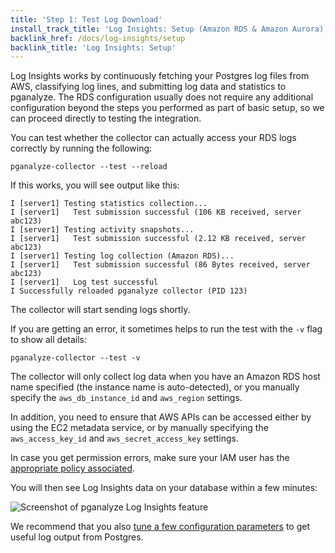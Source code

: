 ```yaml
---
title: 'Step 1: Test Log Download'
install_track_title: 'Log Insights: Setup (Amazon RDS & Amazon Aurora)'
backlink_href: /docs/log-insights/setup
backlink_title: 'Log Insights: Setup'
---
```



Log Insights works by continuously fetching your Postgres log files from AWS, classifying log
lines, and submitting log data and statistics to pganalyze. The RDS configuration usually
does not require any additional configuration beyond the steps you performed as part of basic
setup, so we can proceed directly to testing the integration.

You can test whether the collector can actually access your RDS logs correctly by running
the following:

```
pganalyze-collector --test --reload
```

If this works, you will see output like this:

```
I [server1] Testing statistics collection...
I [server1]   Test submission successful (106 KB received, server abc123)
I [server1] Testing activity snapshots...
I [server1]   Test submission successful (2.12 KB received, server abc123)
I [server1] Testing log collection (Amazon RDS)...
I [server1]   Test submission successful (86 Bytes received, server abc123)
I [server1]   Log test successful
I Successfully reloaded pganalyze collector (PID 123)
```

The collector will start sending logs shortly.

If you are getting an error, it sometimes helps to run the test with the `-v` flag to show all
details:

```
pganalyze-collector --test -v
```

<PublicOnly>
  <p>
    The collector will only collect log data when you have an Amazon RDS host name specified (the
    instance name is auto-detected), or you manually specify the <code>aws_db_instance_id</code> and
    <code>aws_region</code> settings.
  </p>
  <p>
    In addition, you need to ensure that AWS APIs can be accessed either by using the EC2 metadata
    service, or by manually specifying the <code>aws_access_key_id</code> and <code>aws_secret_access_key</code>
    settings.
  </p>
</PublicOnly>

In case you get permission errors, make sure your IAM user has the [appropriate policy associated](https://pganalyze.com/docs/install/amazon_rds/03_setup_iam_policy).

<PublicOnly>
  <p>You will then see Log Insights data on your database within a few minutes:</p>
  <p>
    <img src={imgLogInsightsScreenshot} alt='Screenshot of pganalyze Log Insights feature' />
  </p>
  <p>
    We recommend that you also <a href="https://pganalyze.com/docs/log-insights/setup/tuning-log-config-settings">tune a
    few configuration parameters</a> to get useful log output from Postgres.
  </p>
</PublicOnly>
